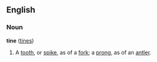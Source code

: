 ==English==
===Noun===
'''tine''' ([[tines]])

#A [[tooth]], or [[spike]], as of a [[fork]]; a [[prong]], as of an [[antler]].